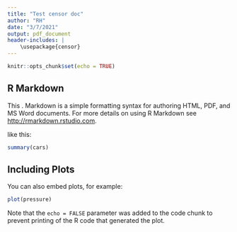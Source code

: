 ```yaml
---
title: "Test censor doc"
author: "RH"
date: "3/7/2021"
output: pdf_document
header-includes: |
    \usepackage{censor}
---
```


```r
knitr::opts_chunk$set(echo = TRUE)
```

## R Markdown

This \censor{is an R Markdown document}. Markdown is a simple formatting syntax for authoring HTML, PDF, and MS Word documents. For more details on using R Markdown see <http://rmarkdown.rstudio.com>.

\blackout{When you click the **Knit** button a document will be generated that includes both content as well as the output of any embedded R code chunks within the document. You can embed an R code chunk} like this:

```r
summary(cars)
```

## Including Plots

You can also embed plots, for example:

```r
plot(pressure)
```

Note that the `echo = FALSE` parameter was added to the code chunk to prevent printing of the R code that generated the plot.
